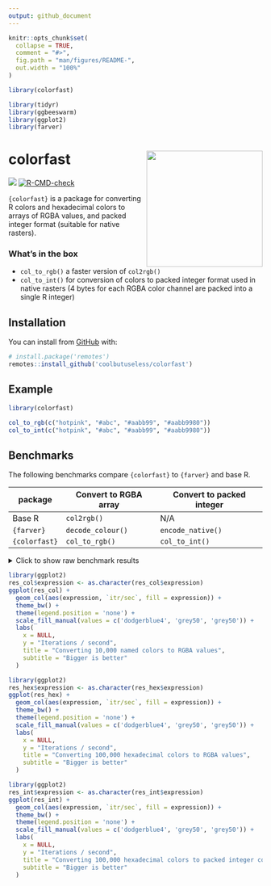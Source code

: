 ```yaml
---
output: github_document
---
```


<!-- README.md is generated from README.Rmd. Please edit that file -->

```r
knitr::opts_chunk$set(
  collapse = TRUE,
  comment = "#>",
  fig.path = "man/figures/README-",
  out.width = "100%"
)

library(colorfast)

library(tidyr)
library(ggbeeswarm)
library(ggplot2)
library(farver)
```

# colorfast <img src="man/figures/logo.png" align="right" height=230/>

<!-- badges: start -->
![](https://img.shields.io/badge/cool-useless-green.svg)
[![R-CMD-check](https://github.com/coolbutuseless/colorfast/actions/workflows/R-CMD-check.yaml/badge.svg)](https://github.com/coolbutuseless/colorfast/actions/workflows/R-CMD-check.yaml)
<!-- badges: end -->

`{colorfast}` is a package for converting R colors and hexadecimal colors
to arrays of RGBA values, and packed integer format (suitable for native rasters).


### What's in the box

* `col_to_rgb()` a faster version of `col2rgb()` 
* `col_to_int()` for conversion of colors to packed integer format used 
  in native rasters (4 bytes for each RGBA color channel are packed into a
  single R integer)


## Installation

You can install from [GitHub](https://github.com/coolbutuseless/colorfast) with:

``` r
# install.package('remotes')
remotes::install_github('coolbutuseless/colorfast')
```

## Example

```r
library(colorfast)

col_to_rgb(c("hotpink", "#abc", "#aabb99", "#aabb9980"))
col_to_int(c("hotpink", "#abc", "#aabb99", "#aabb9980"))
```


## Benchmarks

The following benchmarks compare `{colorfast}` to `{farver}` and base R.

| package       | Convert to RGBA array | Convert to packed integer |
|---------------|-----------------------|---------------------------|
| Base R        | `col2rgb()`           | N/A                       |
| `{farver}`    | `decode_colour()`     | `encode_native()`         |
| `{colorfast}` | `col_to_rgb()`        | `col_to_int()`            |


<details>
<summary>Click to show raw benchmark results</summary>

```r
#~~~~~~~~~~~~~~~~~~~~~~~~~~~~~~~~~~~~~~~~~~~~~~~~~~~~~~~~~~~~~~~~~~~~~~~~~~~~
# R color names
#~~~~~~~~~~~~~~~~~~~~~~~~~~~~~~~~~~~~~~~~~~~~~~~~~~~~~~~~~~~~~~~~~~~~~~~~~~~~
cols <- sample(colors(), 10000, T)


#~~~~~~~~~~~~~~~~~~~~~~~~~~~~~~~~~~~~~~~~~~~~~~~~~~~~~~~~~~~~~~~~~~~~~~~~~~~~
# Check we all agree on the RGB representation
#~~~~~~~~~~~~~~~~~~~~~~~~~~~~~~~~~~~~~~~~~~~~~~~~~~~~~~~~~~~~~~~~~~~~~~~~~~~~
a1 <- col_to_rgb(cols)
a2 <- col2rgb(cols, alpha = TRUE)
a3 <- farver::decode_colour(cols) |> t()
a3 <- rbind(a3, 255L)
rownames(a3) <- c('red', 'green', 'blue', 'alpha')
stopifnot(identical(a1, a2))
stopifnot(identical(a2, a3))


res_col <- bench::mark(
  `baseR         ` = col2rgb(cols, alpha = TRUE),
  `{farver}`       = decode_colour(cols),
  `{colorfast}`    = col_to_rgb(cols),
  check = FALSE
)
knitr::kable(res_col[,1:5])



#~~~~~~~~~~~~~~~~~~~~~~~~~~~~~~~~~~~~~~~~~~~~~~~~~~~~~~~~~~~~~~~~~~~~~~~~~~~~
#
# Hex colors
#
#~~~~~~~~~~~~~~~~~~~~~~~~~~~~~~~~~~~~~~~~~~~~~~~~~~~~~~~~~~~~~~~~~~~~~~~~~~~~
cols <- sample(colors(), 100000, T) |>
  col_to_rgb() |>
  t() |>
  rgb(maxColorValue = 255)

#~~~~~~~~~~~~~~~~~~~~~~~~~~~~~~~~~~~~~~~~~~~~~~~~~~~~~~~~~~~~~~~~~~~~~~~~~~~~
# Check we all agree on the RGB representation
#~~~~~~~~~~~~~~~~~~~~~~~~~~~~~~~~~~~~~~~~~~~~~~~~~~~~~~~~~~~~~~~~~~~~~~~~~~~~
a1 <- col_to_rgb(cols)
a2 <- col2rgb(cols, alpha = TRUE)
a3 <- farver::decode_colour(cols) |> t()
a3 <- rbind(a3, 255L)
rownames(a3) <- c('red', 'green', 'blue', 'alpha')
stopifnot(identical(a1, a2))
stopifnot(identical(a2, a3))

#~~~~~~~~~~~~~~~~~~~~~~~~~~~~~~~~~~~~~~~~~~~~~~~~~~~~~~~~~~~~~~~~~~~~~~~~~~~~
# benchmark
#~~~~~~~~~~~~~~~~~~~~~~~~~~~~~~~~~~~~~~~~~~~~~~~~~~~~~~~~~~~~~~~~~~~~~~~~~~~~
library(farver)
res_hex <- bench::mark(
  baseR         = col2rgb(cols, alpha = TRUE),
  `{farver}`    = decode_colour(cols, alpha = TRUE),
  `{colorfast}` = col_to_rgb(cols),
  check = FALSE
)
knitr::kable(res_hex[,1:5])



#~~~~~~~~~~~~~~~~~~~~~~~~~~~~~~~~~~~~~~~~~~~~~~~~~~~~~~~~~~~~~~~~~~~~~~~~~~~~
# Conversion to packed int
#~~~~~~~~~~~~~~~~~~~~~~~~~~~~~~~~~~~~~~~~~~~~~~~~~~~~~~~~~~~~~~~~~~~~~~~~~~~~
cols <- sample(colors(), 100000, T) |>
  col_to_rgb() |>
  t() |>
  rgb(maxColorValue = 255)


#~~~~~~~~~~~~~~~~~~~~~~~~~~~~~~~~~~~~~~~~~~~~~~~~~~~~~~~~~~~~~~~~~~~~~~~~~~~~
# benchmark
#~~~~~~~~~~~~~~~~~~~~~~~~~~~~~~~~~~~~~~~~~~~~~~~~~~~~~~~~~~~~~~~~~~~~~~~~~~~~
library(farver)
res_int <- bench::mark(
  `{farver}`    = encode_native(cols),
  `{colorfast}` = col_to_int(cols),
  check = TRUE
)

knitr::kable(res_int[,1:5])
```
</details>



```r
library(ggplot2)
res_col$expression <- as.character(res_col$expression)
ggplot(res_col) + 
  geom_col(aes(expression, `itr/sec`, fill = expression)) + 
  theme_bw() + 
  theme(legend.position = 'none') + 
  scale_fill_manual(values = c('dodgerblue4', 'grey50', 'grey50')) + 
  labs(
    x = NULL,
    y = "Iterations / second",
    title = "Converting 10,000 named colors to RGBA values",
    subtitle = "Bigger is better"
  )
```


```r
library(ggplot2)
res_hex$expression <- as.character(res_hex$expression)
ggplot(res_hex) + 
  geom_col(aes(expression, `itr/sec`, fill = expression)) + 
  theme_bw() + 
  theme(legend.position = 'none') + 
  scale_fill_manual(values = c('dodgerblue4', 'grey50', 'grey50')) + 
  labs(
    x = NULL,
    y = "Iterations / second",
    title = "Converting 100,000 hexadecimal colors to RGBA values",
    subtitle = "Bigger is better"
  )
```


```r
library(ggplot2)
res_int$expression <- as.character(res_int$expression)
ggplot(res_int) + 
  geom_col(aes(expression, `itr/sec`, fill = expression)) + 
  theme_bw() + 
  theme(legend.position = 'none') + 
  scale_fill_manual(values = c('dodgerblue4', 'grey50', 'grey50')) + 
  labs(
    x = NULL,
    y = "Iterations / second",
    title = "Converting 100,000 hexadecimal colors to packed integer colors",
    subtitle = "Bigger is better"
  )
```




